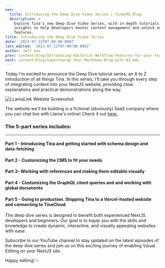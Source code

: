 ```yaml
---
seo:
  title: Introducing the Deep Dive Video Series | TinaCMS Blog
  description: >-
    Explore Tina’s new Deep Dive Video Series, with in-depth tutorials and
    insights to help developers master content management and unlock new
    features.
title: Introducing the Deep Dive Video Series
date: '2023-07-12T07:00:00.000Z'
last_edited: '2023-07-12T07:00:00.000Z'
author: Jeff See
prev: content/blog/Introducing-Editorial-Workflow-Features-for-your-Team.mdx
next: content/blog/Supercharge-Your-Markdown-Blog-with-AI.mdx
---
```


Today I'm excited to announce the Deep Dive tutorial series, an A to Z introduction of all things Tina. In this series, I'll take you through every step of integrating content into your NextJS website, providing clear explanations and practical demonstrations along the way.

![LLamaLink Website Screenshot](/img/blog/introducing-the-deep-dive-video-series/llama-link_gzdv9e.png "Introducing the Llama Link Deep Dive series")

The website we'll be building is a fictional (obviously) SaaS company where you can chat live with Llama's online! Check it out [here.](https://llama-link.vercel.app/)

### The 5-part series includes:

***

#### Part 1 - Introducing Tina and getting started with schema design and data-fetching

<Youtube embedSrc="https://www.youtube.com/embed/PcgnJDILv4w" />

#### Part 2 - Customizing the CMS to fit your needs

<Youtube embedSrc="https://www.youtube.com/embed/amSRwAbgMR0" />

#### Part 3- Working with references and making them editable visually

<Youtube embedSrc="https://www.youtube.com/embed/x0ACBQeNcts" />

#### Part 4 - Customizing the GraphQL client queries and and working with global documents

<Youtube embedSrc="https://www.youtube.com/embed/arTioOC4o-k" />

#### Part 5 - Going to production. Shipping Tina to a Vercel-hosted website and connecting to TinaCloud

<Youtube embedSrc="https://www.youtube.com/embed/r9vzL_8PEW8" />

The deep dive series is designed to benefit both experienced NextJS developers and beginners. Our goal is to equip you with the skills and knowledge to create dynamic, interactive, and visually appealing websites with ease.

Subscribe to our YouTube channel to stay updated on the latest episodes of the deep dive series and join us on this exciting journey of enabling Visual Editing on your NextJS site.

Happy editing! ✨

